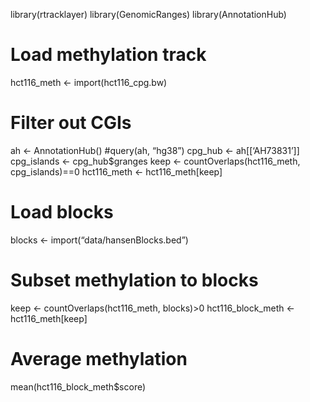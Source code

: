 library(rtracklayer)
library(GenomicRanges)
library(AnnotationHub)


# Load methylation track
hct116_meth <- import(hct116_cpg.bw)

# Filter out CGIs
ah <- AnnotationHub()
#query(ah, "hg38")
cpg_hub <- ah[['AH73831']]
cpg_islands <- cpg_hub$granges
keep <- countOverlaps(hct116_meth, cpg_islands)==0
hct116_meth <- hct116_meth[keep]


# Load blocks
blocks <- import("data/hansenBlocks.bed")

# Subset methylation to blocks

keep <- countOverlaps(hct116_meth, blocks)>0
hct116_block_meth <- hct116_meth[keep]

# Average methylation
mean(hct116_block_meth$score)
